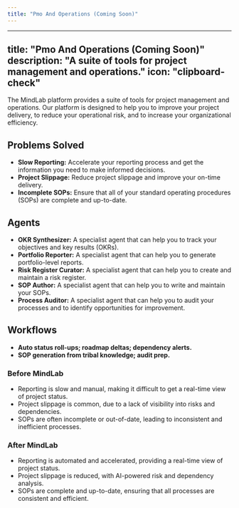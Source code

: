 ```yaml
---
title: "Pmo And Operations (Coming Soon)"
---
```

---
title: "Pmo And Operations (Coming Soon)"
description: "A suite of tools for project management and operations."
icon: "clipboard-check"
---

The MindLab platform provides a suite of tools for project management and operations. Our platform is designed to help you to improve your project delivery, to reduce your operational risk, and to increase your organizational efficiency.

## Problems Solved

-   **Slow Reporting:** Accelerate your reporting process and get the information you need to make informed decisions.
-   **Project Slippage:** Reduce project slippage and improve your on-time delivery.
-   **Incomplete SOPs:** Ensure that all of your standard operating procedures (SOPs) are complete and up-to-date.

## Agents

-   **OKR Synthesizer:** A specialist agent that can help you to track your objectives and key results (OKRs).
-   **Portfolio Reporter:** A specialist agent that can help you to generate portfolio-level reports.
-   **Risk Register Curator:** A specialist agent that can help you to create and maintain a risk register.
-   **SOP Author:** A specialist agent that can help you to write and maintain your SOPs.
-   **Process Auditor:** A specialist agent that can help you to audit your processes and to identify opportunities for improvement.

## Workflows

-   **Auto status roll-ups; roadmap deltas; dependency alerts.**
-   **SOP generation from tribal knowledge; audit prep.**
### Before MindLab

-   Reporting is slow and manual, making it difficult to get a real-time view of project status.
-   Project slippage is common, due to a lack of visibility into risks and dependencies.
-   SOPs are often incomplete or out-of-date, leading to inconsistent and inefficient processes.

### After MindLab

-   Reporting is automated and accelerated, providing a real-time view of project status.
-   Project slippage is reduced, with AI-powered risk and dependency analysis.
-   SOPs are complete and up-to-date, ensuring that all processes are consistent and efficient.